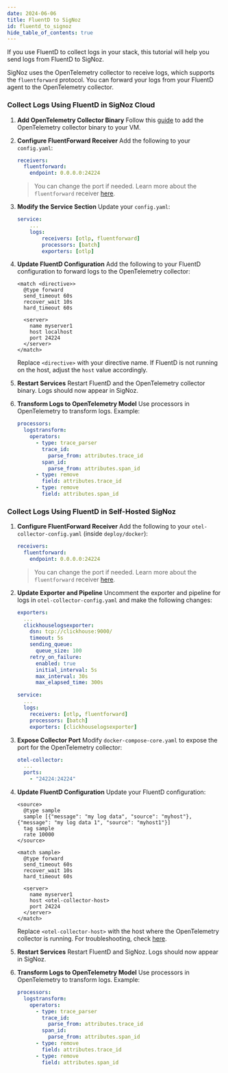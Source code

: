 ```yaml
---
date: 2024-06-06
title: FluentD to SigNoz
id: fluentd_to_signoz
hide_table_of_contents: true
---
```


If you use FluentD to collect logs in your stack, this tutorial will help you send logs from FluentD to SigNoz.

SigNoz uses the OpenTelemetry collector to receive logs, which supports the `fluentforward` protocol. You can forward your logs from your FluentD agent to the OpenTelemetry collector.

<Tabs entityName="plans">
<TabItem value="signoz-cloud" label="SigNoz Cloud" default>

### Collect Logs Using FluentD in SigNoz Cloud

1. **Add OpenTelemetry Collector Binary**
   Follow this [guide](https://signoz.io/docs/tutorial/opentelemetry-binary-usage-in-virtual-machine/) to add the OpenTelemetry collector binary to your VM.

2. **Configure FluentForward Receiver**
   Add the following to your `config.yaml`:
   ```yaml
   receivers:
     fluentforward:
       endpoint: 0.0.0.0:24224
   ```
   > You can change the port if needed. Learn more about the `fluentforward` receiver [here](https://github.com/open-telemetry/opentelemetry-collector-contrib/tree/main/receiver/fluentforwardreceiver).

3. **Modify the Service Section**
   Update your `config.yaml`:
   ```yaml
   service:
       ...
       logs:
           receivers: [otlp, fluentforward]
           processors: [batch]
           exporters: [otlp]
   ```

4. **Update FluentD Configuration**
   Add the following to your FluentD configuration to forward logs to the OpenTelemetry collector:
   ```
   <match <directive>>
     @type forward
     send_timeout 60s
     recover_wait 10s
     hard_timeout 60s

     <server>
       name myserver1
       host localhost
       port 24224
     </server>
   </match>
   ```
   Replace `<directive>` with your directive name. If FluentD is not running on the host, adjust the `host` value accordingly.

5. **Restart Services**
   Restart FluentD and the OpenTelemetry collector binary. Logs should now appear in SigNoz.

6. **Transform Logs to OpenTelemetry Model**
   Use processors in OpenTelemetry to transform logs. Example:
   ```yaml
   processors:
     logstransform:
       operators:
         - type: trace_parser
           trace_id:
             parse_from: attributes.trace_id
           span_id:
             parse_from: attributes.span_id
         - type: remove
           field: attributes.trace_id
         - type: remove
           field: attributes.span_id
   ```

</TabItem>

<TabItem value="self-hosted" label="Self-Host">

### Collect Logs Using FluentD in Self-Hosted SigNoz

1. **Configure FluentForward Receiver**
   Add the following to your `otel-collector-config.yaml` (inside `deploy/docker`):
   ```yaml
   receivers:
     fluentforward:
       endpoint: 0.0.0.0:24224
   ```
   > You can change the port if needed. Learn more about the `fluentforward` receiver [here](https://github.com/open-telemetry/opentelemetry-collector-contrib/tree/main/receiver/fluentforwardreceiver).

2. **Update Exporter and Pipeline**
   Uncomment the exporter and pipeline for logs in `otel-collector-config.yaml` and make the following changes:
   ```yaml
   exporters:
     ...
     clickhouselogsexporter:
       dsn: tcp://clickhouse:9000/
       timeout: 5s
       sending_queue:
         queue_size: 100
       retry_on_failure:
         enabled: true
         initial_interval: 5s
         max_interval: 30s
         max_elapsed_time: 300s

   service:
     ...
     logs:
       receivers: [otlp, fluentforward]
       processors: [batch]
       exporters: [clickhouselogsexporter]
   ```

3. **Expose Collector Port**
   Modify `docker-compose-core.yaml` to expose the port for the OpenTelemetry collector:
   ```yaml
   otel-collector:
     ...
     ports:
       - "24224:24224"
   ```

4. **Update FluentD Configuration**
   Update your FluentD configuration:
   ```
   <source>
     @type sample
     sample [{"message": "my log data", "source": "myhost"}, {"message": "my log data 1", "source": "myhost1"}]
     tag sample
     rate 10000
   </source>

   <match sample>
     @type forward
     send_timeout 60s
     recover_wait 10s
     hard_timeout 60s

     <server>
       name myserver1
       host <otel-collector-host>
       port 24224
     </server>
   </match>
   ```
   Replace `<otel-collector-host>` with the host where the OpenTelemetry collector is running. For troubleshooting, check [here](/docs/install/troubleshooting#signoz-otel-collector-address-grid).

5. **Restart Services**
   Restart FluentD and SigNoz. Logs should now appear in SigNoz.

6. **Transform Logs to OpenTelemetry Model**
   Use processors in OpenTelemetry to transform logs. Example:
   ```yaml
   processors:
     logstransform:
       operators:
         - type: trace_parser
           trace_id:
             parse_from: attributes.trace_id
           span_id:
             parse_from: attributes.span_id
         - type: remove
           field: attributes.trace_id
         - type: remove
           field: attributes.span_id
   ```

</TabItem>
</Tabs>
